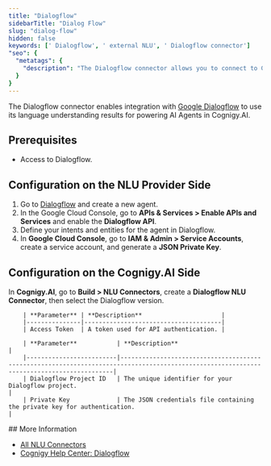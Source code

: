 ```yaml
---
title: "Dialogflow"
sidebarTitle: "Dialog Flow"
slug: "dialog-flow"
hidden: false
keywords: [' Dialogflow', ' external NLU', ' Dialogflow connector']
"seo": {
  "metatags": {
    "description": "The Dialogflow connector allows you to connect to Google Dialogflow and use its language understanding results to power AI agents within Cognigy.AI."
  }
}
---
```


The Dialogflow connector enables integration with [Google Dialogflow](https://cloud.google.com/dialogflow/docs) to use its language understanding results for powering AI Agents in Cognigy.AI.

## Prerequisites

- Access to Dialogflow.

## Configuration on the NLU Provider Side

1. Go to [Dialogflow](https://dialogflow.cloud.google.com/) and create a new agent. 
2. In the Google Cloud Console, go to **APIs & Services > Enable APIs and Services** and enable the **Dialogflow API**.
3. Define your intents and entities for the agent in Dialogflow.
4. In **Google Cloud Console**, go to **IAM & Admin > Service Accounts**, create a service account, and generate a **JSON Private Key**.

## Configuration on the Cognigy.AI Side

In **Cognigy.AI**, go to **Build > NLU Connectors**,
create a **Dialogflow NLU Connector**, then select the Dialogflow version.

<Tabs>
  <Tab title="v1">

        | **Parameter** | **Description**                      |
        |---------------|--------------------------------------|
        | Access Token  | A token used for API authentication. |
  </Tab>
  <Tab title="v2">

        | **Parameter**           | **Description**                                                                                                                          |
        |-------------------------|------------------------------------------------------------------------------------------------------------------------------------------|
        | Dialogflow Project ID   | The unique identifier for your Dialogflow project.                                                                                       |
        | Private Key             | The JSON credentials file containing the private key for authentication.                                                                 |
  </Tab>
</Tabs>
## More Information

- [All NLU Connectors](/ai/platform-features/nlu/external/nlu-connector-reference/all-nlu-connectors)
- [Cognigy Help Center: Dialogflow](https://support.cognigy.com/hc/en-us/articles/360017466620-Dialogflow-External-NLU)